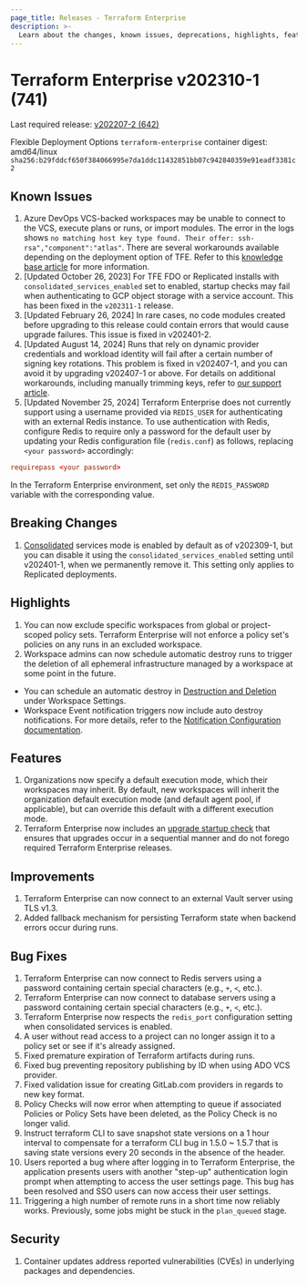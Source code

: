 ```yaml
---
page_title: Releases - Terraform Enterprise
description: >-
  Learn about the changes, known issues, deprecations, highlights, features, improvements, bug fixes, and security fixes for the v202310-1 (741) release.
---
```


# Terraform Enterprise v202310-1 (741)

Last required release: [v202207-2 (642)](/terraform/enterprise/releases/2022/v202207-2)

Flexible Deployment Options `terraform-enterprise` container digest: amd64/linux `sha256:b29fddcf650f384066995e7da1ddc11432851bb07c942840359e91eadf3381c2`

## Known Issues
1. Azure DevOps VCS-backed workspaces may be unable to connect to the VCS, execute plans or runs, or import modules. The error in the logs shows `no matching host key type found. Their offer: ssh-rsa","component":"atlas"`. There are several workarounds available depending on the deployment option of TFE. Refer to this [knowledge base article](https://support.hashicorp.com/hc/en-us/articles/21326572948243) for more information.
1. [Updated October 26, 2023] For TFE FDO or Replicated installs with `consolidated_services_enabled` set to enabled, startup checks may fail when authenticating to GCP object storage with a service account. This has been fixed in the `v202311-1` release.
1. [Updated February 26, 2024] In rare cases, no code modules created before upgrading to this release could contain errors that would cause upgrade failures. This issue is fixed in v202401-2.
1. [Updated August 14, 2024] Runs that rely on dynamic provider credentials and workload identity will fail after a certain number of signing key rotations. This problem is fixed in v202407-1, and you can avoid it by upgrading v202407-1 or above. For details on additional workarounds, including manually trimming keys, refer to [our support article](https://support.hashicorp.com/hc/en-us/articles/31715716966419-Issue-with-OIDC-Vault-key-rotation-mechanism-to-incorrectly-identify-the-newest-signing-key).
2. [Updated November 25, 2024] Terraform Enterprise does not currently support using a username provided via `REDIS_USER` for authenticating with an external Redis instance.
To use authentication with Redis, configure Redis to require only a password for the default user by updating your Redis configuration file (`redis.conf`) as follows, replacing `<your password>` accordingly:
```redis.conf
requirepass <your password>
```
In the Terraform Enterprise environment, set only the `REDIS_PASSWORD` variable with the corresponding value.

## Breaking Changes
1. [Consolidated](/terraform/enterprise/replicated/administration/infrastructure/consolidated-services) services mode is enabled by default as of v202309-1, but you can disable it using the `consolidated_services_enabled` setting until v202401-1, when we permanently remove it. This setting only applies to Replicated deployments.

## Highlights
1. You can now exclude specific workspaces from global or project-scoped policy sets. Terraform Enterprise will not enforce a policy set's policies on any runs in an excluded workspace.
1. Workspace admins can now schedule automatic destroy runs to trigger the deletion of all ephemeral infrastructure managed by a workspace at some point in the future.
  * You can schedule an automatic destroy in [Destruction and Deletion](/terraform/enterprise/workspaces/settings/deletion#automatically-destroy) under Workspace Settings.
  * Workspace Event notification triggers now include auto destroy notifications. For more details, refer to the [Notification Configuration documentation](/terraform/enterprise/api-docs/notification-configurations#automatic-destroy-runs).

## Features
1. Organizations now specify a default execution mode, which their workspaces may inherit. By default, new workspaces will inherit the organization default execution mode (and default agent pool, if applicable), but can override this default with a different execution mode.
1. Terraform Enterprise now includes an [upgrade startup check](/terraform/enterprise/flexible-deployments/monitoring/startup-checks) that ensures that upgrades occur in a sequential manner and do not forego required Terraform Enterprise releases.

## Improvements
1. Terraform Enterprise can now connect to an external Vault server using TLS v1.3.
1. Added fallback mechanism for persisting Terraform state when backend errors occur during runs.

## Bug Fixes
1. Terraform Enterprise can now connect to Redis servers using a password containing certain special characters (e.g., `+`, `<`, etc.).
1. Terraform Enterprise can now connect to database servers using a password containing certain special characters (e.g., `+`, `<`, etc.).
1. Terraform Enterprise now respects the `redis_port` configuration setting when consolidated services is enabled.
1. A user without read access to a project can no longer assign it to a policy set or see if it's already assigned.
1. Fixed premature expiration of Terraform artifacts during runs.
1. Fixed bug preventing repository publishing by ID when using ADO VCS provider.
1. Fixed validation issue for creating GitLab.com providers in regards to new key format.
1. Policy Checks will now error when attempting to queue if associated Policies or Policy Sets have been deleted, as the Policy Check is no longer valid.
1. Instruct terraform CLI to save snapshot state versions on a 1 hour interval to compensate for a terraform CLI bug in 1.5.0 ~ 1.5.7 that is saving state versions every 20 seconds in the absence of the header.
1. Users reported a bug where after logging in to Terraform Enterprise, the application presents users with another "step-up" authentication login prompt when attempting to access the user settings page. This bug has been resolved and SSO users can now access their user settings.
1. Triggering a high number of remote runs in a short time now reliably works. Previously, some jobs might be stuck in the `plan_queued` stage.

## Security
1. Container updates address reported vulnerabilities (CVEs) in underlying packages and dependencies.
